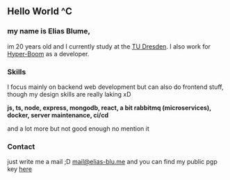 ## <Colorize color="red"> Hello World </Colorize> <Inverted>^C</Inverted>

### my name is Elias Blume,
im 20 years old and I currently study at the [TU Dresden](https://tu-dresden.de/). I also work for [Hyper-Boom](https://www.hyper-boom.com/) as a  developer.

### Skills
I focus mainly on backend web development but can also do frontend stuff, though my design skills are really laking xD

**js, ts, node, express, mongodb, react, a bit rabbitmq (microservices), docker, server maintenance, ci/cd**

and a lot more but not good enough no mention it

### Contact

just write me a mail ;D [mail@elias-blu.me](mailto:mail@elias-blu.me) and
you can find my public pgp key [here](/elias-blume.asc)




